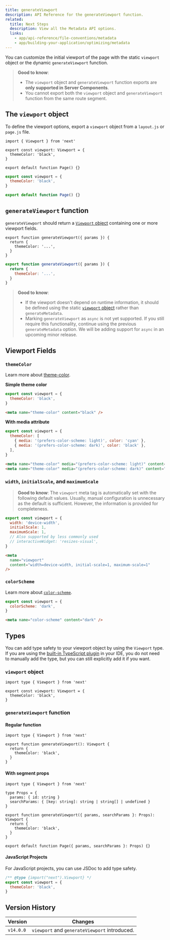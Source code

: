 ```yaml
---
title: generateViewport
description: API Reference for the generateViewport function.
related:
  title: Next Steps
  description: View all the Metadata API options.
  links:
    - app/api-reference/file-conventions/metadata
    - app/building-your-application/optimizing/metadata
---
```


You can customize the initial viewport of the page with the static `viewport` object or the dynamic `generateViewport` function.

> **Good to know**:
>
> - The `viewport` object and `generateViewport` function exports are **only supported in Server Components**.
> - You cannot export both the `viewport` object and `generateViewport` function from the same route segment.

## The `viewport` object

To define the viewport options, export a `viewport` object from a `layout.js` or `page.js` file.

```tsx filename="layout.tsx | page.tsx" switcher
import { Viewport } from 'next'

export const viewport: Viewport = {
  themeColor: 'black',
}

export default function Page() {}
```

```jsx filename="layout.js | page.js" switcher
export const viewport = {
  themeColor: 'black',
}

export default function Page() {}
```

## `generateViewport` function

`generateViewport` should return a [`Viewport` object](#metadata-fields) containing one or more viewport fields.

```tsx filename="layout.tsx | page.tsx" switcher
export function generateViewport({ params }) {
  return {
    themeColor: '...',
  }
}
```

```jsx filename="layout.js | page.js" switcher
export function generateViewport({ params }) {
  return {
    themeColor: '...',
  }
}
```

> **Good to know**:
>
> - If the viewport doesn't depend on runtime information, it should be defined using the static [`viewport` object](#the-viewport-object) rather than `generateMetadata`.
> - Marking `generateViewport` as `async` is not yet supported. If you still require this functionality, continue using the previous `generateMetadata` option. We will be adding support for `async` in an upcoming minor release.

## Viewport Fields

### `themeColor`

Learn more about [theme-color](https://developer.mozilla.org/docs/Web/HTML/Element/meta/name/theme-color).

**Simple theme color**

```jsx filename="layout.js | page.js"
export const viewport = {
  themeColor: 'black',
}
```

```html filename="<head> output" hideLineNumbers
<meta name="theme-color" content="black" />
```

**With media attribute**

```jsx filename="layout.js | page.js"
export const viewport = {
  themeColor: [
    { media: '(prefers-color-scheme: light)', color: 'cyan' },
    { media: '(prefers-color-scheme: dark)', color: 'black' },
  ],
}
```

```html filename="<head> output" hideLineNumbers
<meta name="theme-color" media="(prefers-color-scheme: light)" content="cyan" />
<meta name="theme-color" media="(prefers-color-scheme: dark)" content="black" />
```

### `width`, `initialScale`, and `maximumScale`

> **Good to know**: The `viewport` meta tag is automatically set with the following default values. Usually, manual configuration is unnecessary as the default is sufficient. However, the information is provided for completeness.

```jsx filename="layout.js | page.js"
export const viewport = {
  width: 'device-width',
  initialScale: 1,
  maximumScale: 1,
  // Also supported by less commonly used
  // interactiveWidget: 'resizes-visual',
}
```

```html filename="<head> output" hideLineNumbers
<meta
  name="viewport"
  content="width=device-width, initial-scale=1, maximum-scale=1"
/>
```

### `colorScheme`

Learn more about [`color-scheme`](https://developer.mozilla.org/en-US/docs/Web/HTML/Element/meta/name#:~:text=color%2Dscheme%3A%20specifies,of%20the%20following%3A).

```jsx filename="layout.js | page.js"
export const viewport = {
  colorScheme: 'dark',
}
```

```html filename="<head> output" hideLineNumbers
<meta name="color-scheme" content="dark" />
```

## Types

You can add type safety to your viewport object by using the `Viewport` type. If you are using the [built-in TypeScript plugin](/docs/app/building-your-application/configuring/typescript) in your IDE, you do not need to manually add the type, but you can still explicitly add it if you want.

### `viewport` object

```tsx
import type { Viewport } from 'next'

export const viewport: Viewport = {
  themeColor: 'black',
}
```

### `generateViewport` function

#### Regular function

```tsx
import type { Viewport } from 'next'

export function generateViewport(): Viewport {
  return {
    themeColor: 'black',
  }
}
```

#### With segment props

```tsx
import type { Viewport } from 'next'

type Props = {
  params: { id: string }
  searchParams: { [key: string]: string | string[] | undefined }
}

export function generateViewport({ params, searchParams }: Props): Viewport {
  return {
    themeColor: 'black',
  }
}

export default function Page({ params, searchParams }: Props) {}
```

#### JavaScript Projects

For JavaScript projects, you can use JSDoc to add type safety.

```js
/** @type {import("next").Viewport} */
export const viewport = {
  themeColor: 'black',
}
```

## Version History

| Version   | Changes                                       |
| --------- | --------------------------------------------- |
| `v14.0.0` | `viewport` and `generateViewport` introduced. |
